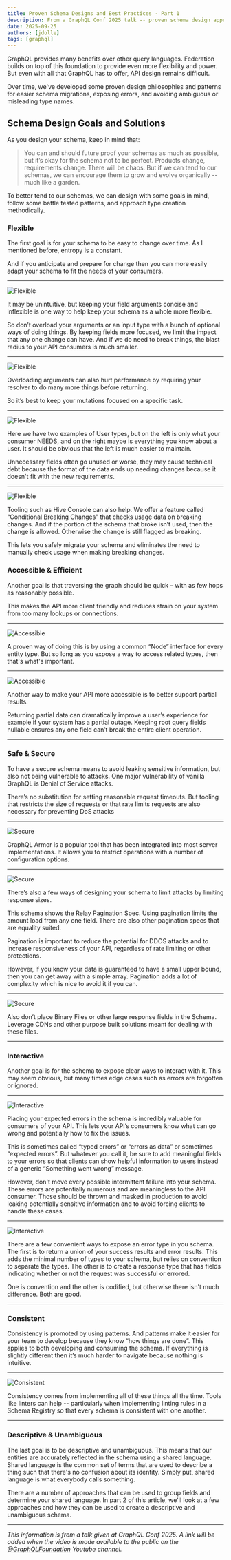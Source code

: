 ```yaml
---
title: Proven Schema Designs and Best Practices - Part 1
description: From a GraphQL Conf 2025 talk -- proven schema design approaches and patterns.
date: 2025-09-25
authors: [jdolle]
tags: [graphql]
---
```


GraphQL provides many benefits over other query languages. Federation builds on top of this
foundation to provide even more flexibility and power. But even with all that GraphQL has to offer,
API design remains difficult.

Over time, we've developed some proven design philosophies and patterns for easier schema
migrations, exposing errors, and avoiding ambiguous or misleading type names.

## Schema Design Goals and Solutions

As you design your schema, keep in mind that:

> You can and should future proof your schemas as much as possible, but it’s okay for the schema not
> to be perfect. Products change, requirements change. There will be chaos. But if we can tend to
> our schemas, we can encourage them to grow and evolve organically -- much like a garden.

To better tend to our schemas, we can design with some goals in mind, follow some battle tested
patterns, and approach type creation methodically.

### Flexible

The first goal is for your schema to be easy to change over time. As I mentioned before, entropy is
a constant.

And if you anticipate and prepare for change then you can more easily adapt your schema to fit the
needs of your consumers.

---

![Flexible](./flexible-01.jpg)

It may be unintuitive, but keeping your field arguments concise and inflexible is one way to help
keep your schema as a whole more flexible.

So don’t overload your arguments or an input type with a bunch of optional ways of doing things. By
keeping fields more focused, we limit the impact that any one change can have. And if we do need to
break things, the blast radius to your API consumers is much smaller.

---

![Flexible](./flexible-02.jpg)

Overloading arguments can also hurt performance by requiring your resolver to do many more things
before returning.

So it’s best to keep your mutations focused on a specific task.

---

![Flexible](./flexible-03.jpg)

Here we have two examples of User types, but on the left is only what your consumer NEEDS, and on
the right maybe is everything you know about a user. It should be obvious that the left is much
easier to maintain.

Unnecessary fields often go unused or worse, they may cause technical debt because the format of the
data ends up needing changes because it doesn't fit with the new requirements.

---

![Flexible](./flexible-04.jpg)

Tooling such as Hive Console can also help. We offer a feature called “Conditional Breaking Changes”
that checks usage data on breaking changes. And if the portion of the schema that broke isn’t used,
then the change is allowed. Otherwise the change is still flagged as breaking.

This lets you safely migrate your schema and eliminates the need to manually check usage when making
breaking changes.

### Accessible & Efficient

Another goal is that traversing the graph should be quick – with as few hops as reasonably possible.

This makes the API more client friendly and reduces strain on your system from too many lookups or
connections.

---

![Accessible](./accessible-01.jpg)

A proven way of doing this is by using a common “Node” interface for every entity type. But so long
as you expose a way to access related types, then that's what's important.

---

![Accessible](./accessible-02.jpg)

Another way to make your API more accessible is to better support partial results.

Returning partial data can dramatically improve a user’s experience for example if your system has a
partial outage. Keeping root query fields nullable ensures any one field can’t break the entire
client operation.

---

### Safe & Secure

To have a secure schema means to avoid leaking sensitive information, but also not being vulnerable
to attacks. One major vulnerability of vanilla GraphQL is Denial of Service attacks.

There’s no substitution for setting reasonable request timeouts. But tooling that restricts the size
of requests or that rate limits requests are also necessary for preventing DoS attacks

---

![Secure](./secure-01.jpg)

GraphQL Armor is a popular tool that has been integrated into most server implementations. It allows
you to restrict operations with a number of configuration options.

---

![Secure](./secure-02.jpg)

There’s also a few ways of designing your schema to limit attacks by limiting response sizes.

This schema shows the Relay Pagination Spec. Using pagination limits the amount load from any one
field. There are also other pagination specs that are equality suited.

Pagination is important to reduce the potential for DDOS attacks and to increase responsiveness of
your API, regardless of rate limiting or other protections.

However, if you know your data is guaranteed to have a small upper bound, then you can get away with
a simple array. Pagination adds a lot of complexity which is nice to avoid it if you can.

---

![Secure](./secure-03.jpg)

Also don’t place Binary Files or other large response fields in the Schema. Leverage CDNs and other
purpose built solutions meant for dealing with these files.

---

### Interactive

Another goal is for the schema to expose clear ways to interact with it. This may seem obvious, but
many times edge cases such as errors are forgotten or ignored.

---

![Interactive](./interactive-01.jpg)

Placing your expected errors in the schema is incredibly valuable for consumers of your API. This
lets your API’s consumers know what can go wrong and potentially how to fix the issues.

This is sometimes called “typed errors” or “errors as data” or sometimes “expected errors”. But
whatever you call it, be sure to add meaningful fields to your errors so that clients can show
helpful information to users instead of a generic “Something went wrong” message.

However, don't move every possible intermittent failure into your schema. These errors are
potentially numerous and are meaningless to the API consumer. Those should be thrown and masked in
production to avoid leaking potentially sensitive information and to avoid forcing clients to handle
these cases.

---

![Interactive](./interactive-02.jpg)

There are a few convenient ways to expose an error type in you schema. The first is to return a
union of your success results and error results. This adds the minimal number of types to your
schema, but relies on convention to separate the types. The other is to create a response type that
has fields indicating whether or not the request was successful or errored.

One is convention and the other is codified, but otherwise there isn't much difference. Both are
good.

---

### Consistent

Consistency is promoted by using patterns. And patterns make it easier for your team to develop
because they know “how things are done”. This applies to both developing and consuming the schema.
If everything is slightly different then it’s much harder to navigate because nothing is intuitive.

---

![Consistent](./consistent-01.jpg)

Consistency comes from implementing all of these things all the time. Tools like linters can help --
particularly when implementing linting rules in a Schema Registry so that every schema is consistent
with one another.

---

### Descriptive & Unambiguous

The last goal is to be descriptive and unambiguous. This means that our entities are accurately
reflected in the schema using a shared language. Shared language is the common set of terms that are
used to describe a thing such that there's no confusion about its identity. Simply put, shared
language is what everybody calls something.

There are a number of approaches that can be used to group fields and determine your shared
language. In part 2 of this article, we'll look at a few approaches and how they can be used to
create a descriptive and unambiguous schema.

---

_This information is from a talk given at GraphQL Conf 2025. A link will be added when the video is
made available to the public on the [@GraphQLFoundation](https://www.youtube.com/@GraphQLFoundation)
Youtube channel._
